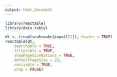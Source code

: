 ```yaml
---
output: html_document
---
```


```r
library(reactable)
library(data.table)

dt <- fread(snakemake@input[[1]], header = TRUE)
reactable(dt, 
	searchable = TRUE, 
	filterable = TRUE, 
	showPageSizeOptions = TRUE,
	defaultPageSize = 25,
	resizable = TRUE,
	wrap = FALSE)
```